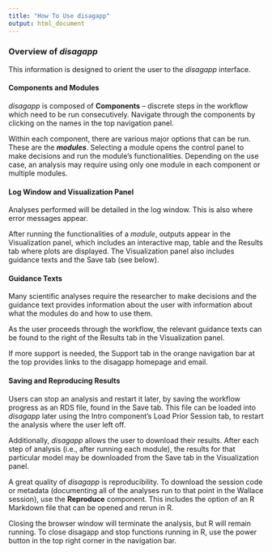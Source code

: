 ```yaml
---
title: "How To Use disagapp"
output: html_document
---
```


### **Overview of** ***disagapp***
This information is designed to orient the user to the *disagapp* interface.

#### **Components and Modules**
*disagapp* is composed of **Components** – discrete steps in the workflow which need to be run consecutively. Navigate through the components by clicking on the names in the top navigation panel. 
  
Within each component, there are various major options that can be run. These are the ***modules***. Selecting a module opens the control panel to make decisions and run the module’s functionalities. Depending on the use case, an analysis may require using only one module in each component or multiple modules.
  
#### **Log Window and Visualization Panel**
Analyses performed will be detailed in the log window. This is also where error messages appear.

After running the functionalities of a *module*, outputs appear in the Visualization panel, which includes an interactive map, table and the Results tab where plots are displayed. The Visualization panel also includes guidance texts and the Save tab (see below).

#### **Guidance Texts**
Many scientific analyses require the researcher to make decisions and the guidance text provides information about the user with information about what the modules do and how to use them.

As the user proceeds through the workflow, the relevant guidance texts can be found to the right of the Results tab in the Visualization panel.

If more support is needed, the Support tab in the orange navigation bar at the top provides links to the disagapp homepage and email.

#### **Saving and Reproducing Results**
Users can stop an analysis and restart it later, by saving the workflow progress as an RDS file, found in the Save tab. This file can be loaded into *disagapp* later using the Intro component’s Load Prior Session tab, to restart the analysis where the user left off. 

Additionally, *disagapp* allows the user to download their results. After each step of analysis (i.e., after running each module), the results for that particular model may be downloaded from the Save tab in the Visualization panel. 

A great quality of *disagapp* is reproducibility. To download the session code or metadata (documenting all of the analyses run to that point in the Wallace session), use the **Reproduce** component. This includes the option of an R Markdown file that can be opened and rerun in R. 

Closing the browser window will terminate the analysis, but R will remain running. To close disagapp and stop functions running in R, use the power button in the top right corner in the navigation bar.
  

